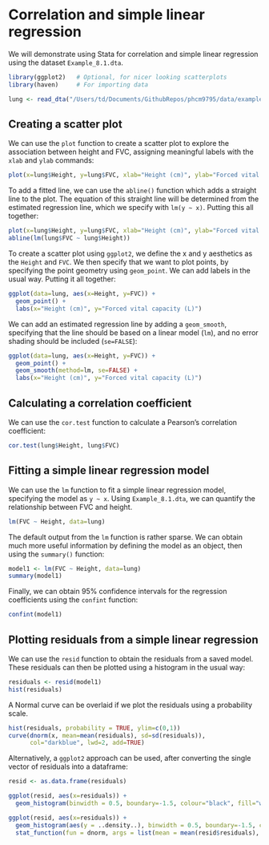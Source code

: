# Correlation and simple linear regression

We will demonstrate using Stata for correlation and simple linear regression using the dataset `Example_8.1.dta`.

```r
library(ggplot2)   # Optional, for nicer looking scatterplots
library(haven)     # For importing data

lung <- read_dta("/Users/td/Documents/GithubRepos/phcm9795/data/examples/Example_8.1.dta")
```

## Creating a scatter plot

We can use the `plot` function to create a scatter plot to explore the association between height and FVC, assigning meaningful labels with the `xlab` and `ylab` commands:

```r
plot(x=lung$Height, y=lung$FVC, xlab="Height (cm)", ylab="Forced vital capacity (L)")
```

To add a fitted line, we can use the `abline()` function which adds a straight line to the plot. The equation of this straight line will be determined from the estimated regression line, which we specify with `lm(y ~ x)`. Putting this all together:

```r
plot(x=lung$Height, y=lung$FVC, xlab="Height (cm)", ylab="Forced vital capacity (L)")
abline(lm(lung$FVC ~ lung$Height))
```

To create a scatter plot using `ggplot2`, we define the x and y aesthetics as the `Height` and `FVC`. We then specify that we want to plot points, by specifying the point geometry using `geom_point`. We can add labels in the usual way. Putting it all together:

```r
ggplot(data=lung, aes(x=Height, y=FVC)) + 
  geom_point() +
  labs(x="Height (cm)", y="Forced vital capacity (L)")
```

We can add an estimated regression line by adding a `geom_smooth`, specifying that the line should be based on a linear model (`lm`), and no error shading should be included (`se=FALSE`):

```r
ggplot(data=lung, aes(x=Height, y=FVC)) + 
  geom_point() +
  geom_smooth(method=lm, se=FALSE) +
  labs(x="Height (cm)", y="Forced vital capacity (L)")
```

## Calculating a correlation coefficient

We can use the `cor.test` function to calculate a Pearson's correlation coefficient:

```r
cor.test(lung$Height, lung$FVC)
```

## Fitting a simple linear regression model

We can use the `lm` function to fit a simple linear regression model, specifying the model as `y ~ x`. Using `Example_8.1.dta`, we can quantify the relationship between FVC and height.

```r
lm(FVC ~ Height, data=lung)
```

The default output from the `lm` function is rather sparse. We can obtain much more useful information by defining the model as an object, then using the `summary()` function:

```r
model1 <- lm(FVC ~ Height, data=lung)
summary(model1)
```
Finally, we can obtain 95% confidence intervals for the regression coefficients using the `confint` function:

```r
confint(model1)
```

## Plotting residuals from a simple linear regression

We can use the `resid` function to obtain the residuals from a saved model. These residuals can then be plotted using a histogram in the usual way:

```r
residuals <- resid(model1)
hist(residuals)
```

A Normal curve can be overlaid if we plot the residuals using a probability scale.

```r
hist(residuals, probability = TRUE, ylim=c(0,1))
curve(dnorm(x, mean=mean(residuals), sd=sd(residuals)), 
      col="darkblue", lwd=2, add=TRUE)
```

Alternatively, a `ggplot2` approach can be used, after converting the single vector of residuals into a dataframe:
```r
resid <- as.data.frame(residuals)

ggplot(resid, aes(x=residuals)) + 
  geom_histogram(binwidth = 0.5, boundary=-1.5, colour="black", fill="white")

ggplot(resid, aes(x=residuals)) + 
  geom_histogram(aes(y = ..density..), binwidth = 0.5, boundary=-1.5, colour="black", fill="white") +
  stat_function(fun = dnorm, args = list(mean = mean(resid$residuals), sd = sd(resid$residuals)))
```